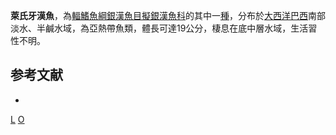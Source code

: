 {{Speciesbox 
| status = NE
| status_system = IUCN3.1
| taxon = Odontesthes ledae
| authority = [[Malabarba|Malabarba]] & [[Dyer|Dyer]], 2002
| synonyms = 
}}
'''萊氏牙漢魚'''，為[[輻鰭魚綱|輻鰭魚綱]][[銀漢魚目|銀漢魚目]][[擬銀漢魚科|擬銀漢魚科]]的其中一[[種|種]]，分布於[[大西洋|大西洋]][[巴西|巴西]]南部淡水、半鹹水域，為亞熱帶魚類，體長可達19公分，棲息在底中層水域，生活習性不明。

==参考文献==
*{{FishBase_species|genus=Odontesthes|species=ledae|year=2016|month=2}}

{{Taxonbar|from=Q6411987}}

[[Category:牙漢魚屬|L]]
[[Category:2002年描述的鱼类|O]]

{{魚類小作品}}